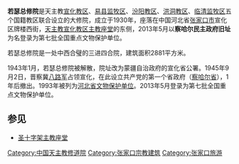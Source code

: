{{coord|40|36|29.40|N|115|03|06.25|E|scale:3000|display=title}}
{{文物保护单位
| 名称 = 察哈尔民主政府旧址
| 图片 = Xuahua Museum 2021070-3.jpg
| 说明 = 
| 级别 = 全国
| Cat = 河北全国重点文物保护单位
| 省区市 = 
| 市/县名 = 
| 所在 = 河北省张家口市宣化区
| 坐标 = <!-- 请使用{{Coord}}模板 -->
| 分类 = 近现代重要史迹及代表性建筑
| 时代 = 清至民国
| 编号 = 7-1634-5-027
| 登录 = 2013年3月
}}
'''若瑟总修院'''是天主教[[宣化教区|宣化教区]]、[[易县监牧区|易县监牧区]]、[[汾阳教区|汾阳教区]]、[[洪洞教区|洪洞教区]]、[[临清监牧区|临清监牧区]]五个国籍教区联合设立的大修院，成立于1930年，座落在中国河北省[[张家口市|张家口市]]宣化区牌楼西街，[[天主教宣化教区|天主教宣化教区]][[圣十字架主教座堂_(宣化)|主教座堂]]的东侧，2013年5月以'''察哈尔民主政府旧址'''为名登录为第七批全国重点文物保护单位。

若瑟总修院是一处中西合璧的三进四合院，建筑面积2881平方米。

1943年1月，若瑟总修院被解散，院址改为蒙疆自治政府的宣化省公署。1945年9月2日，晋察冀[[八路军|八路军]]占领宣化，在此设立共产党的第一个省政府（[[察哈尔省|察哈尔省]]），1年后撤出。1993年被列为[[河北省文物保护单位|河北省文物保护单位]]。2013年5月登录为第七批全国重点文物保护单位。

==参见==
*[[圣十字架主教座堂_(宣化)|圣十字架主教座堂]]

{{全国重点文物保护单位小作品}}

{{河北全国重点文物保护单位}}

[[Category:中国天主教修道院|Category:中国天主教修道院]]
[[Category:张家口宗教建筑|Category:张家口宗教建筑]]
[[Category:张家口旅游|Category:张家口旅游]]